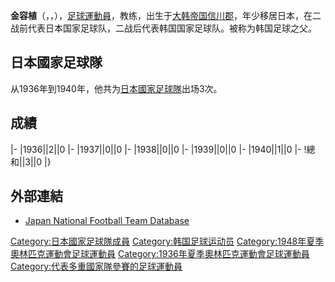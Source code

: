 {{Infobox football biography
|name=金容植
|image=
|fullname=金容植
|birth_date={{Birth date|1910|7|25}}
|cityofbirth=
|countryofbirth=[[朝鲜|朝鲜]]
|dateofdeath={{Death date and age|1985|3|8|1910|7|25}}
|height=1.72 m
|position=[[中场|中场]]
|currentclub=
|years=
|clubs=
|caps(goals)=
|nationalyears=1936-1940
|nationalteam=[[日本國家足球隊|日本]]
|nationalcaps(goals)=3 (0)
}}
'''金容植'''（{{jpn|j=金 容植|kn=きん ようしょく}}，{{kor|k=김용식|rm=Kim Yong Sik}}，{{Bd|1910年|7月25日|1985年|3月8日}}），[[足球|足球]][[運動員|運動員]]，教练，出生于[[大韩帝国|大韩帝国]][[信川郡|信川郡]]，年少移居日本，在二战前代表日本国家足球队，二战后代表韩国国家足球队。被称为韩国足球之父。

==日本國家足球隊==
从1936年到1940年，他共为[[日本國家足球隊|日本國家足球隊]]出场3次。

==成績==
{{Football player national team statistics|JPN}}
|-
|1936||2||0
|-
|1937||0||0
|-
|1938||0||0
|-
|1939||0||0
|-
|1940||1||0
|-
!總和||3||0
|}

==外部連結==
{{Reflist}}
*[https://web.archive.org/web/20160319192205/http://www.japannationalfootballteam.com/en/players/kim_yong_sik.html Japan National Football Team Database]

{{1936年奥运会男子足球日本参赛名单}}
{{1948年夏季奧林匹克運動會足球比賽南韓參賽名單}}
{{1954年世界盃足球賽南韓參賽名單}}
{{1960年亞洲杯足球賽韓國參賽名單}}
{{normdaten}}
{{DEFAULTSORT:KIM Yong Sik}}
[[Category:日本國家足球隊成員|Category:日本國家足球隊成員]]
[[Category:韩国足球运动员|Category:韩国足球运动员]]
[[Category:1948年夏季奧林匹克運動會足球運動員|Category:1948年夏季奧林匹克運動會足球運動員]]
[[Category:1936年夏季奧林匹克運動會足球運動員|Category:1936年夏季奧林匹克運動會足球運動員]]
[[Category:代表多重國家隊參賽的足球運動員|Category:代表多重國家隊參賽的足球運動員]]
{{Soccer-player-stub}}